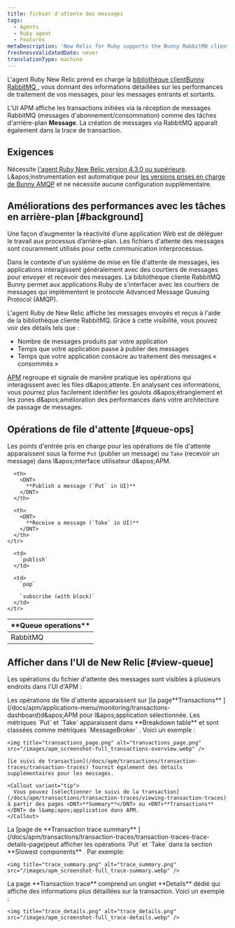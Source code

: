 ```yaml
---
title: fichier d'attente des messages
tags:
  - Agents
  - Ruby agent
  - Features
metaDescription: 'New Relic for Ruby supports the Bunny RabbitMQ client library, giving you insight into the performance of your message processing.'
freshnessValidatedDate: never
translationType: machine
---
```


L&apos;agent Ruby New Relic prend en charge la [bibliothèque clientBunny RabbitMQ ](https://rubygems.org/gems/bunny), vous donnant des informations détaillées sur les performances de traitement de vos messages, pour les messages entrants et sortants.

L&apos;UI APM affiche les transactions initiées via la réception de messages RabbitMQ (messages d&apos;abonnement/consommation) comme des tâches d&apos;arrière-plan <DNT>**Message**</DNT>. La création de messages via RabbitMQ apparaît également dans la trace de transaction.

## Exigences

Nécessite [l&apos;agent Ruby New Relic version 4.3.0 ou supérieure](/docs/release-notes/agent-release-notes/ruby-release-notes). L&amp;apos;instrumentation est automatique pour [les versions prises en charge de Bunny AMQP](/docs/agents/ruby-agent/getting-started/ruby-agent-requirements-supported-frameworks#other) et ne nécessite aucune configuration supplémentaire.

## Améliorations des performances avec les tâches en arrière-plan [#background]

Une façon d’augmenter la réactivité d’une application Web est de déléguer le travail aux processus d’arrière-plan. Les fichiers d&apos;attente des messages sont couramment utilisés pour cette communication interprocessus.

Dans le contexte d&apos;un système de mise en file d&apos;attente de messages, les applications interagissent généralement avec des courtiers de messages pour envoyer et recevoir des messages. La bibliothèque cliente RabbitMQ Bunny permet aux applications Ruby de s&apos;interfacer avec les courtiers de messages qui implémentent le protocole Advanced Message Queuing Protocol (AMQP).

L&apos;agent Ruby de New Relic affiche les messages envoyés et reçus à l&apos;aide de la bibliothèque cliente RabbitMQ. Grâce à cette visibilité, vous pouvez voir des détails tels que :

* Nombre de messages produits par votre application
* Temps que votre application passe à publier des messages
* Temps que votre application consacre au traitement des messages « consommés »

[APM](#view-queue) regroupe et signale de manière pratique les opérations qui interagissent avec les files d&amp;apos;attente. En analysant ces informations, vous pourrez plus facilement identifier les goulots d&amp;apos;étranglement et les zones d&amp;apos;amélioration des performances dans votre architecture de passage de messages.

## Opérations de file d&apos;attente [#queue-ops]

Les points d&apos;entrée pris en charge pour les opérations de file d&apos;attente apparaissent sous la forme `Put` (publier un message) ou `Take` (recevoir un message) dans l&amp;apos;interface utilisateur d&amp;apos;APM.

<table>
  <thead>
    <tr>
      <th width={150}>
        <DNT>
          **Queue operations**
        </DNT>
      </th>

      <th>
        <DNT>
          **Publish a message (`Put` in UI)**
        </DNT>
      </th>

      <th>
        <DNT>
          **Receive a message (`Take` in UI)**
        </DNT>
      </th>
    </tr>
  </thead>

  <tbody>
    <tr>
      <td>
        RabbitMQ
      </td>

      <td>
        `publish`
      </td>

      <td>
        `pop`

        `subscribe (with block)`
      </td>
    </tr>
  </tbody>
</table>

## Afficher dans l&apos;UI de New Relic [#view-queue]

Les opérations du fichier d&apos;attente des messages sont visibles à plusieurs endroits dans l&apos;UI d&apos;APM :

<CollapserGroup>
  <Collapser id="view-in-txn-page" title="Page des transactions">
    Les opérations de file d&apos;attente apparaissent sur [la page<DNT>**Transactions**</DNT> ](/docs/apm/applications-menu/monitoring/transactions-dashboard)d&amp;apos;APM pour l&amp;apos;application sélectionnée. Les métriques `Put` et `Take` apparaissent dans <DNT>**Breakdown table**</DNT> et sont classées comme métriques `MessageBroker` . Voici un exemple :

    <img title="transactions_page.png" alt="transactions_page.png" src="/images/apm_screenshot-full_transactions-overview.webp" />

    [Le suivi de transaction](/docs/apm/transactions/transaction-traces/transaction-traces) fournit également des détails supplémentaires pour les messages.

    <Callout variant="tip">
      Vous pouvez [sélectionner le suivi de la transaction](/docs/apm/transactions/transaction-traces/viewing-transaction-traces) à partir des pages <DNT>**Summary**</DNT> ou <DNT>**Transactions**</DNT> de l&amp;apos;application dans APM.
    </Callout>
  </Collapser>

  <Collapser id="view-in-txn-trace-summary" title="page de résumé de trace de la transaction">
    La [page de **Transaction trace summary** ](/docs/apm/transactions/transaction-traces/transaction-traces-trace-details-page)peut afficher les opérations `Put` et `Take` dans la section **Slowest components** . Par exemple:

    <img title="trace_summary.png" alt="trace_summary.png" src="/images/apm_screenshot-full_trace-summary.webp" />
  </Collapser>

  <Collapser id="view-in-txn-trace-page" title="onglet trace des détails de la transaction">
    La page <DNT>**Transaction trace**</DNT> comprend un onglet <DNT>**Details**</DNT> dédié qui affiche des informations plus détaillées sur la transaction. Voici un exemple :

    <img title="trace_details.png" alt="trace_details.png" src="/images/apm_screenshot-full_trace-details.webp" />
  </Collapser>
</CollapserGroup>